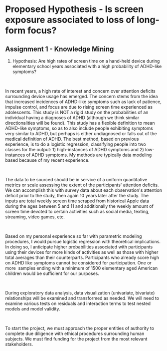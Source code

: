 # Proposed Hypothesis - Is screen exposure associated to loss of long-form focus?

## Assignment 1 - Knowledge Mining

1.  Hypothesis: Are high rates of screen time on a hand-held device during elementary school years associated with a high probability of ADHD-like symptoms?

\

In recent years, a high rate of interest and concern over attention deficits surrounding device usage has emerged. The concern stems from the idea that increased incidences of ADHD-like symptoms such as lack of patience, impulse control, and focus are due to rising screen time experienced as adolescents. This study is NOT a rigid study on the probabilities of an individual having a diagnoses of ADHD (although we think similar directionalities will be found). This study has a flexible definition to mean ADHD-like symptoms, so as to also include people exhibiting symptoms very similar to ADHD, but perhaps is either undiagnosed or falls out of the medical definition of ADHD. The best method, based on previous experience, is to do a logistic regression, classifying people into two classes for the output: 1) high-instances of ADHD symptoms and 2) low-instances of ADHD symptoms. My methods are typically data modeling based because of my recent experience.  

\

The data to be sourced should be in service of a uniform quantitative metrics or scale assessing the extent of the participants\' attention deficits. We can accomplish this with survey data about each observation\'s attention deficit prior to the study, then again 10 years later after the study. The inputs are total weekly screen time scraped from historical Apple data during the ages between 5 and 11 and additionally the weekly amount of screen time devoted to certain activities such as social media, texting, streaming, video games, etc. 

\

Based on my personal experience so far with parametric modeling procedures, I would pursue logistic regression with theoretical implications. In doing so, I anticipate higher probabilities associated with participants using their devices for more kinds of activities as well as those with higher total averages than their counterparts. Participants who already score high on ADHD like symptoms cannot be considered for participation. One or more  samples ending with a minimum of 1500 elementary aged American children would be sufficient for our purposes. 

\

During exploratory data analysis, data visualization (univariate, bivariate) relationships will be examined and transformed as needed. We will need to examine various tests on residuals and interaction terms to test nested models and model validity. 

\

To start the project, we must approach the proper entities of authority to complete due diligence with ethical procedures surrounding human subjects. We must find funding for the project from the most relevant stakeholders.  
